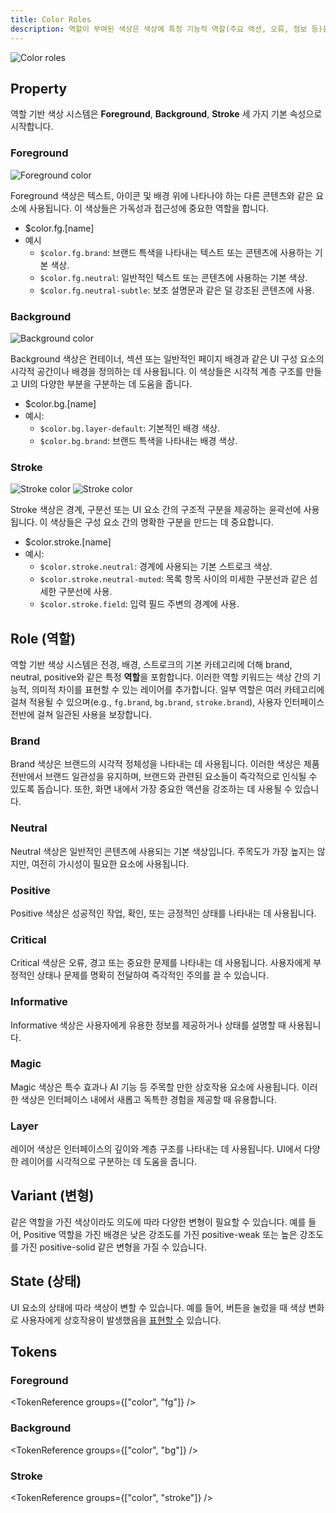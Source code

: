 ```yaml
---
title: Color Roles
description: 역할이 부여된 색상은 색상에 특정 기능적 역할(주요 액션, 오류, 정보 등)을 할당하여 사용자 인터페이스 전반에 걸쳐 일관성, 명확성, 접근성을 보장합니다.
---
```


![Color roles](./color-roles.png)

## Property

역할 기반 색상 시스템은 **Foreground**, **Background**, **Stroke** 세 가지 기본 속성으로 시작합니다.

### Foreground

![Foreground color](./foreground.webp)

Foreground 색상은 텍스트, 아이콘 및 배경 위에 나타나야 하는 다른 콘텐츠와 같은 요소에 사용됩니다. 이 색상들은 가독성과 접근성에 중요한 역할을 합니다.

- $color.fg.[name]
- 예시
  - `$color.fg.brand`: 브랜드 특색을 나타내는 텍스트 또는 콘텐츠에 사용하는 기본 색상.
  - `$color.fg.neutral`: 일반적인 텍스트 또는 콘텐츠에 사용하는 기본 색상.
  - `$color.fg.neutral-subtle`: 보조 설명문과 같은 덜 강조된 콘텐츠에 사용.

### Background

![Background color](./background.webp)

Background 색상은 컨테이너, 섹션 또는 일반적인 페이지 배경과 같은 UI 구성 요소의 시각적 공간이나 배경을 정의하는 데 사용됩니다. 이 색상들은 시각적 계층 구조를 만들고 UI의 다양한 부분을 구분하는 데 도움을 줍니다.

- $color.bg.[name]
- 예시:
  - `$color.bg.layer-default`: 기본적인 배경 색상.
  - `$color.bg.brand`: 브랜드 특색을 나타내는 배경 색상.

### Stroke

![Stroke color](./stroke.webp)
![Stroke color](./stroke-2.webp)

Stroke 색상은 경계, 구분선 또는 UI 요소 간의 구조적 구분을 제공하는 윤곽선에 사용됩니다. 이 색상들은 구성 요소 간의 명확한 구분을 만드는 데 중요합니다.

- $color.stroke.[name]
- 예시:
  - `$color.stroke.neutral`: 경계에 사용되는 기본 스트로크 색상.
  - `$color.stroke.neutral-muted`: 목록 항목 사이의 미세한 구분선과 같은 섬세한 구분선에 사용.
  - `$color.stroke.field`: 입력 필드 주변의 경계에 사용.

## Role (역할)

역할 기반 색상 시스템은 전경, 배경, 스트로크의 기본 카테고리에 더해 brand, neutral, positive와 같은 특정 **역할**을 포함합니다.
이러한 역할 키워드는 색상 간의 기능적, 의미적 차이를 표현할 수 있는 레이어를 추가합니다. 일부 역할은 여러 카테고리에 걸쳐 적용될 수 있으며(e.g., `fg.brand`, `bg.brand`, `stroke.brand`), 사용자 인터페이스 전반에 걸쳐 일관된 사용을 보장합니다.

### Brand

Brand 색상은 브랜드의 시각적 정체성을 나타내는 데 사용됩니다. 이러한 색상은 제품 전반에서 브랜드 일관성을 유지하며, 브랜드와 관련된 요소들이 즉각적으로 인식될 수 있도록 돕습니다.
또한, 화면 내에서 가장 중요한 액션을 강조하는 데 사용될 수 있습니다.

### Neutral

Neutral 색상은 일반적인 콘텐츠에 사용되는 기본 색상입니다. 주목도가 가장 높지는 않지만, 여전히 가시성이 필요한 요소에 사용됩니다.

### Positive

Positive 색상은 성공적인 작업, 확인, 또는 긍정적인 상태를 나타내는 데 사용됩니다.

### Critical

Critical 색상은 오류, 경고 또는 중요한 문제를 나타내는 데 사용됩니다. 사용자에게 부정적인 상태나 문제를 명확히 전달하여 즉각적인 주의를 끌 수 있습니다.

### Informative

Informative 색상은 사용자에게 유용한 정보를 제공하거나 상태를 설명할 때 사용됩니다.

### Magic

Magic 색상은 특수 효과나 AI 기능 등 주목할 만한 상호작용 요소에 사용됩니다. 이러한 색상은 인터페이스 내에서 새롭고 독특한 경험을 제공할 때 유용합니다.

### Layer

레이어 색상은 인터페이스의 깊이와 계층 구조를 나타내는 데 사용됩니다. UI에서 다양한 레이어를 시각적으로 구분하는 데 도움을 줍니다.

## Variant (변형)

같은 역할을 가진 색상이라도 의도에 따라 다양한 변형이 필요할 수 있습니다. 예를 들어, Positive 역할을 가진 배경은 낮은 강조도를 가진 positive-weak 또는 높은 강조도를 가진 positive-solid 같은 변형을 가질 수 있습니다.

## State (상태)

UI 요소의 상태에 따라 색상이 변할 수 있습니다. 예를 들어, 버튼을 눌렀을 때 색상 변화로 사용자에게 상호작용이 발생했음을 [표현할 수](/docs/design/foundation/state) 있습니다.


## Tokens

### Foreground

<TokenReference groups={["color", "fg"]} />

### Background

<TokenReference groups={["color", "bg"]} />

### Stroke

<TokenReference groups={["color", "stroke"]} />
